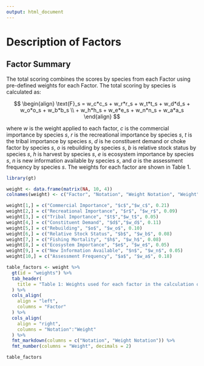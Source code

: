 ```yaml
---
output: html_document
---
```


# Description of Factors

## Factor Summary

The total scoring combines the scores by species from each Factor using pre-defined weights for each Factor. The total scoring by species is calculated as:

$$
\begin{align}
\text{F}_s = w_c*c_s + w_r*r_s + w_t*t_s + w_d*d_s + w_o*o_s + w_b*b_s \\
+ w_h*h_s + w_e*e_s + w_n*n_s + w_a*a_s
\end{align}
$$

where $w$ is the weight applied to each factor, $c$ is the commercial importance by species $s$, $r$ is the recreational importance by species $s$, $t$ is the tribal importance by species $s$, $d$ is he constituent demand or choke factor by species $s$, $o$ is rebuilding by species $s$, $b$ is relative stock status by species $s$, $h$ is harvest by species $s$, $e$ is ecosystem importance by species $s$, $n$ is new information available by species $s$, and $a$ is the assessment frequency by species $s$. The weights for each factor are shown in Table 1.

```r
library(gt)

weight <- data.frame(matrix(NA, 10, 4))
colnames(weight) <- c("Factor", "Notation", "Weight Notation", "Weight")

weight[1,] = c("Commercial Importance", "$c$","$w_c$", 0.21)
weight[2,] = c("Recreational Importance", "$r$", "$w_r$", 0.09)
weight[3,] = c("Tribal Importance", "$t$","$w_t$", 0.05)
weight[4,] = c("Constituent Demand", "$d$","$w_d$", 0.11)
weight[5,] = c("Rebuilding", "$o$", "$w_o$", 0.10)
weight[6,] = c("Relative Stock Status", "$b$", "$w_b$", 0.08)
weight[7,] = c("Fishing Mortality", "$h$", "$w_h$", 0.08)
weight[8,] = c("Ecosystem Importance", "$e$", "$w_e$", 0.05)
weight[9,] = c("New Information Available", "$n$", "$w_n$", 0.05)
weight[10,] = c("Assessment Frequency", "$a$", "$w_a$", 0.18)

table_factors <- weight %>%
  gt(id = "weights") %>%
  tab_header(
    title = "Table 1: Weights used for each factor in the calculation of total factor score by species."
  ) %>%
  cols_align(
    align = "left",
    columns = "Factor"
  ) %>%
  cols_align(
    align = "right",
    columns = "Notation":"Weight"
  ) %>%
  fmt_markdown(columns = c("Notation", "Weight Notation")) %>%
  fmt_number(columns = "Weight", decimals = 2)

table_factors

```
